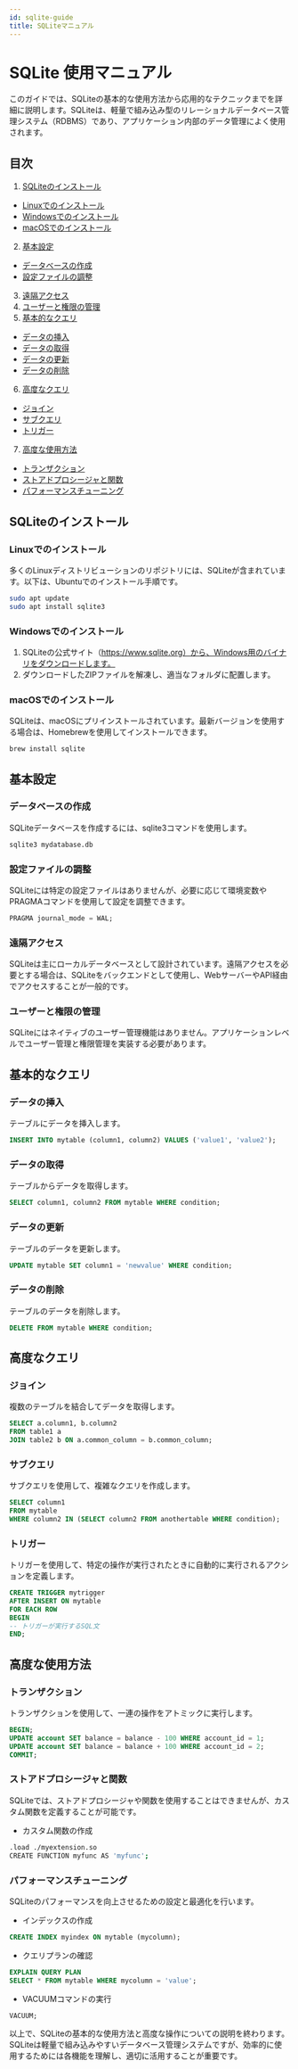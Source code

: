 ```yaml
---
id: sqlite-guide
title: SQLiteマニュアル
---
```


# SQLite 使用マニュアル

このガイドでは、SQLiteの基本的な使用方法から応用的なテクニックまでを詳細に説明します。SQLiteは、軽量で組み込み型のリレーショナルデータベース管理システム（RDBMS）であり、アプリケーション内部のデータ管理によく使用されます。

## 目次
1. [SQLiteのインストール](#sqliteのインストール)
 - [Linuxでのインストール](#linuxでのインストール)
 - [Windowsでのインストール](#windowsでのインストール)
 - [macOSでのインストール](#macosでのインストール)
2. [基本設定](#基本設定)
 - [データベースの作成](#データベースの作成)
 - [設定ファイルの調整](#設定ファイルの調整)
3. [遠隔アクセス](#遠隔アクセス)
4. [ユーザーと権限の管理](#ユーザーと権限の管理)
5. [基本的なクエリ](#基本的なクエリ)
 - [データの挿入](#データの挿入)
 - [データの取得](#データの取得)
 - [データの更新](#データの更新)
 - [データの削除](#データの削除)
6. [高度なクエリ](#高度なクエリ)
 - [ジョイン](#ジョイン)
 - [サブクエリ](#サブクエリ)
 - [トリガー](#トリガー)
7. [高度な使用方法](#高度な使用方法)
 - [トランザクション](#トランザクション)
 - [ストアドプロシージャと関数](#ストアドプロシージャと関数)
 - [パフォーマンスチューニング](#パフォーマンスチューニング)

## SQLiteのインストール

### Linuxでのインストール

多くのLinuxディストリビューションのリポジトリには、SQLiteが含まれています。以下は、Ubuntuでのインストール手順です。

```bash
sudo apt update
sudo apt install sqlite3
```

### Windowsでのインストール
1. SQLiteの公式サイト（https://www.sqlite.org）から、Windows用のバイナリをダウンロードします。
2. ダウンロードしたZIPファイルを解凍し、適当なフォルダに配置します。

### macOSでのインストール
SQLiteは、macOSにプリインストールされています。最新バージョンを使用する場合は、Homebrewを使用してインストールできます。

```bash
brew install sqlite
```

## 基本設定
### データベースの作成
SQLiteデータベースを作成するには、sqlite3コマンドを使用します。

```bash
sqlite3 mydatabase.db
```
### 設定ファイルの調整
SQLiteには特定の設定ファイルはありませんが、必要に応じて環境変数やPRAGMAコマンドを使用して設定を調整できます。

```sql
PRAGMA journal_mode = WAL;
```

### 遠隔アクセス
SQLiteは主にローカルデータベースとして設計されています。遠隔アクセスを必要とする場合は、SQLiteをバックエンドとして使用し、WebサーバーやAPI経由でアクセスすることが一般的です。

### ユーザーと権限の管理
SQLiteにはネイティブのユーザー管理機能はありません。アプリケーションレベルでユーザー管理と権限管理を実装する必要があります。

## 基本的なクエリ
### データの挿入
テーブルにデータを挿入します。

```sql
INSERT INTO mytable (column1, column2) VALUES ('value1', 'value2');
```

### データの取得
テーブルからデータを取得します。

```sql
SELECT column1, column2 FROM mytable WHERE condition;
```

### データの更新
テーブルのデータを更新します。

```sql
UPDATE mytable SET column1 = 'newvalue' WHERE condition;
```

### データの削除
テーブルのデータを削除します。

```sql
DELETE FROM mytable WHERE condition;
```

## 高度なクエリ
### ジョイン
複数のテーブルを結合してデータを取得します。

```sql
SELECT a.column1, b.column2
FROM table1 a
JOIN table2 b ON a.common_column = b.common_column;
```

### サブクエリ
サブクエリを使用して、複雑なクエリを作成します。

```sql
SELECT column1
FROM mytable
WHERE column2 IN (SELECT column2 FROM anothertable WHERE condition);
```

### トリガー
トリガーを使用して、特定の操作が実行されたときに自動的に実行されるアクションを定義します。

```sql
CREATE TRIGGER mytrigger
AFTER INSERT ON mytable
FOR EACH ROW
BEGIN
-- トリガーが実行するSQL文
END;
```

## 高度な使用方法
### トランザクション
トランザクションを使用して、一連の操作をアトミックに実行します。

```sql
BEGIN;
UPDATE account SET balance = balance - 100 WHERE account_id = 1;
UPDATE account SET balance = balance + 100 WHERE account_id = 2;
COMMIT;
```

### ストアドプロシージャと関数
SQLiteでは、ストアドプロシージャや関数を使用することはできませんが、カスタム関数を定義することが可能です。

- カスタム関数の作成
```bash
.load ./myextension.so
CREATE FUNCTION myfunc AS 'myfunc';
```

### パフォーマンスチューニング
SQLiteのパフォーマンスを向上させるための設定と最適化を行います。

- インデックスの作成

```sql
CREATE INDEX myindex ON mytable (mycolumn);
```

- クエリプランの確認

```sql
EXPLAIN QUERY PLAN
SELECT * FROM mytable WHERE mycolumn = 'value';
```
- VACUUMコマンドの実行

```sql
VACUUM;
```
以上で、SQLiteの基本的な使用方法と高度な操作についての説明を終わります。SQLiteは軽量で組み込みやすいデータベース管理システムですが、効率的に使用するためには各機能を理解し、適切に活用することが重要です。